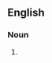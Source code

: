 {{also|short short story}}
==English==

===Noun===
{{en-noun|head=[[short]]-[[short]] [[story]]}}

# {{alternative spelling of|en|short short story}}